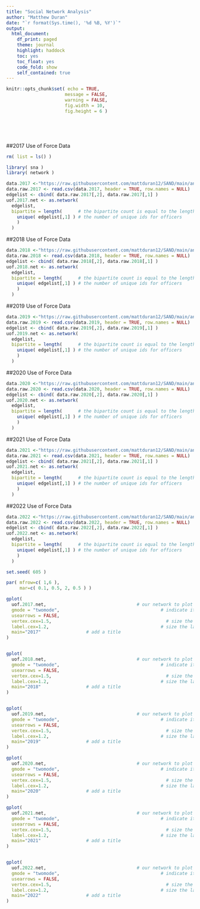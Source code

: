 ---
title: "Social Network Analysis"
author: "Matthew Duran"
date: "`r format(Sys.time(), '%d %B, %Y')`"
output: 
  html_document:
    df_print: paged
    theme: journal
    highlight: haddock
    toc: yes
    toc_float: yes
    code_fold: show
    self_contained: true
---

```{r setup, include = FALSE}

knitr::opts_chunk$set( echo = TRUE, 
                      message = FALSE, 
                      warning = FALSE, 
                      fig.width = 10, 
                      fig.height = 6 )

```

<br>

<br>

##2017 Use of Force Data

```{r, echo=TRUE, eval=TRUE, message=FALSE, warning=FALSE}

rm( list = ls() )

library( sna )
library( network )

data.2017 <-"https://raw.githubusercontent.com/mattduran12/SAND/main/analytic%20sample-2017.csv"
data.raw.2017 <- read.csv(data.2017, header = TRUE, row.names = NULL)
edgelist <- cbind( data.raw.2017[,2], data.raw.2017[,1] )
uof.2017.net <- as.network( 
  edgelist, 
  bipartite = length(      # the bipartite count is equal to the length of 
    unique( edgelist[,1] ) # the number of unique ids for officers
    ) 
  )


```

##2018 Use of Force Data

```{r, echo=TRUE, eval=TRUE, message=FALSE, warning=FALSE}


data.2018 <-"https://raw.githubusercontent.com/mattduran12/SAND/main/analytic%20sample-2018.csv"
data.raw.2018 <- read.csv(data.2018, header = TRUE, row.names = NULL)
edgelist <- cbind( data.raw.2018[,2], data.raw.2018[,1] )
uof.2018.net <- as.network( 
  edgelist, 
  bipartite = length(      # the bipartite count is equal to the length of 
    unique( edgelist[,1] ) # the number of unique ids for officers
    ) 
  )


```

##2019 Use of Force Data

```{r, echo=TRUE, eval=TRUE, message=FALSE, warning=FALSE}


data.2019 <-"https://raw.githubusercontent.com/mattduran12/SAND/main/analytic%20sample-2019.csv"
data.raw.2019 <- read.csv(data.2019, header = TRUE, row.names = NULL)
edgelist <- cbind( data.raw.2019[,2], data.raw.2019[,1] )
uof.2019.net <- as.network( 
  edgelist, 
  bipartite = length(      # the bipartite count is equal to the length of 
    unique( edgelist[,1] ) # the number of unique ids for officers
    ) 
  )

```

##2020 Use of Force Data

```{r, echo=TRUE, eval=TRUE, message=FALSE, warning=FALSE}


data.2020 <-"https://raw.githubusercontent.com/mattduran12/SAND/main/analytic%20sample-2020.csv"
data.raw.2020 <- read.csv(data.2020, header = TRUE, row.names = NULL)
edgelist <- cbind( data.raw.2020[,2], data.raw.2020[,1] )
uof.2020.net <- as.network( 
  edgelist, 
  bipartite = length(      # the bipartite count is equal to the length of 
    unique( edgelist[,1] ) # the number of unique ids for officers
    ) 
  )

```

##2021 Use of Force Data

```{r, echo=TRUE, eval=TRUE, message=FALSE, warning=FALSE}


data.2021 <-"https://raw.githubusercontent.com/mattduran12/SAND/main/analytic%20sample-2021.csv"
data.raw.2021 <- read.csv(data.2021, header = TRUE, row.names = NULL)
edgelist <- cbind( data.raw.2021[,2], data.raw.2021[,1] )
uof.2021.net <- as.network( 
  edgelist, 
  bipartite = length(      # the bipartite count is equal to the length of 
    unique( edgelist[,1] ) # the number of unique ids for officers
    ) 
  )
```

##2022 Use of Force Data

```{r, echo=TRUE, eval=TRUE, message=FALSE, warning=FALSE}


data.2022 <-"https://raw.githubusercontent.com/mattduran12/SAND/main/analytic%20sample-2022.csv"
data.raw.2022 <- read.csv(data.2022, header = TRUE, row.names = NULL)
edgelist <- cbind( data.raw.2022[,2], data.raw.2022[,1] )
uof.2022.net <- as.network( 
  edgelist, 
  bipartite = length(      # the bipartite count is equal to the length of 
    unique( edgelist[,1] ) # the number of unique ids for officers
    ) 
  )
```

```{r, echo=TRUE, eval=TRUE, message=FALSE, warning=FALSE}

set.seed( 605 )

par( mfrow=c( 1,6 ), 
     mar=c( 0.1, 0.5, 2, 0.5 ) )

gplot(
  uof.2017.net,                                  # our network to plot
  gmode = "twomode",                                      # indicate it is two modes
  usearrows = FALSE,
  vertex.cex=1.5,                                           # size the nodes     
  label.cex=1.2,                                          # size the labels
  main="2017"                 # add a title
)


gplot(
  uof.2018.net,                                  # our network to plot
  gmode = "twomode",                                      # indicate it is two modes
  usearrows = FALSE,
  vertex.cex=1.5,                                           # size the nodes     
  label.cex=1.2,                                          # size the labels
  main="2018"                 # add a title
)


gplot(
  uof.2019.net,                                  # our network to plot
  gmode = "twomode",                                      # indicate it is two modes
  usearrows = FALSE,
  vertex.cex=1.5,                                           # size the nodes     
  label.cex=1.2,                                          # size the labels
  main="2019"                 # add a title
)

gplot(
  uof.2020.net,                                  # our network to plot
  gmode = "twomode",                                      # indicate it is two modes
  usearrows = FALSE,
  vertex.cex=1.5,                                           # size the nodes     
  label.cex=1.2,                                          # size the labels
  main="2020"                 # add a title
)

gplot(
  uof.2021.net,                                  # our network to plot
  gmode = "twomode",                                      # indicate it is two modes
  usearrows = FALSE,
  vertex.cex=1.5,                                           # size the nodes     
  label.cex=1.2,                                          # size the labels
  main="2021"                 # add a title
)


gplot(
  uof.2022.net,                                  # our network to plot
  gmode = "twomode",                                      # indicate it is two modes
  usearrows = FALSE,
  vertex.cex=1.5,                                           # size the nodes     
  label.cex=1.2,                                          # size the labels
  main="2022"                 # add a title
)

```



